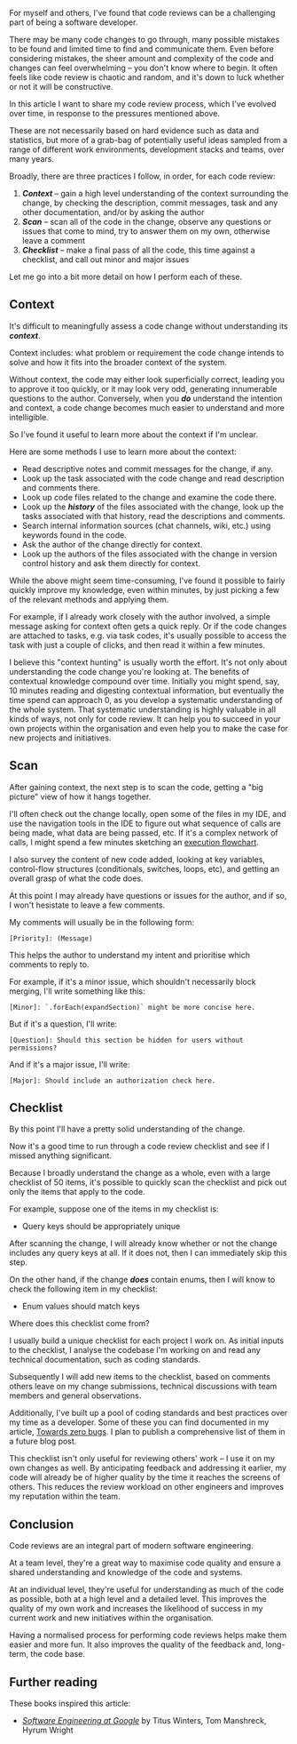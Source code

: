  
For myself and others, I've found that code reviews can be a challenging part of being a software developer.

There may be many code changes to go through, many possible mistakes to be found and limited time to find and communicate them. Even before considering mistakes, the sheer amount and complexity of the code and changes can feel overwhelming – you don't know where to begin. It often feels like code review is chaotic and random, and it's down to luck whether or not it will be constructive.

In this article I want to share my code review process, which I've evolved over time, in response to the pressures mentioned above.

These are not necessarily based on hard evidence such as data and statistics, but more of a grab-bag of potentially useful ideas sampled from a range of different work environments, development stacks and teams, over many years.

Broadly, there are three practices I follow, in order, for each code review:

1. **_Context_** – gain a high level understanding of the context surrounding the change, by checking the description, commit messages, task and any other documentation, and/or by asking the author
2. **_Scan_** – scan all of the code in the change, observe any questions or issues that come to mind, try to answer them on my own, otherwise leave a comment
3. **_Checklist_** – make a final pass of all the code, this time against a checklist, and call out minor and major issues

Let me go into a bit more detail on how I perform each of these.

## Context

It's difficult to meaningfully assess a code change without understanding its **_context_**.

Context includes: what problem or requirement the code change intends to solve and how it fits into the broader context of the system.

Without context, the code may either look superficially correct, leading you to approve it too quickly, or it may look very odd, generating innumerable questions to the author. Conversely, when you **_do_** understand the intention and context, a code change becomes much easier to understand and more intelligible.

So I've found it useful to learn more about the context if I'm unclear.

Here are some methods I use to learn more about the context:

- Read descriptive notes and commit messages for the change, if any.
- Look up the task associated with the code change and read description and comments there.
- Look up code files related to the change and examine the code there.
- Look up the **_history_** of the files associated with the change, look up the tasks associated with that history, read the descriptions and comments.
- Search internal information sources (chat channels, wiki, etc.) using keywords found in the code.
- Ask the author of the change directly for context.
- Look up the authors of the files associated with the change in version control history and ask them directly for context.

While the above might seem time-consuming, I've found it possible to fairly quickly improve my knowledge, even within minutes, by just picking a few of the relevant methods and applying them.

For example, if I already work closely with the author involved, a simple message asking for context often gets a quick reply. Or if the code changes are attached to tasks, e.g. via task codes, it's usually possible to access the task with just a couple of clicks, and then read it within a few minutes.

I believe this "context hunting" is usually worth the effort. It's not only about understanding the code change you're looking at. The benefits of contextual knowledge compound over time. Initially you might spend, say, 10 minutes reading and digesting contextual information, but eventually the time spend can approach 0, as you develop a systematic understanding of the whole system. That systematic understanding is highly valuable in all kinds of ways, not only for code review. It can help you to succeed in your own projects within the organisation and even help you to make the case for new projects and initiatives.

## Scan

After gaining context, the next step is to scan the code, getting a "big picture" view of how it hangs together.

I'll often check out the change locally, open some of the files in my IDE, and use the navigation tools in the IDE to figure out what sequence of calls are being made, what data are being passed, etc. If it's a complex network of calls, I might spend a few minutes sketching an [execution flowchart](/articles/visualising-execution-flows).

I also survey the content of new code added, looking at key variables, control-flow structures (conditionals, switches, loops, etc), and getting an overall grasp of what the code does.

At this point I may already have questions or issues for the author, and if so, I won't hesistate to leave a few comments.

My comments will usually be in the following form:

```
[Priority]: (Message)
```

This helps the author to understand my intent and prioritise which comments to reply to.

For example, if it's a minor issue, which shouldn't necessarily block merging, I'll write something like this:

```
[Minor]: `.forEach(expandSection)` might be more concise here.
```

But if it's a question, I'll write:

```
[Question]: Should this section be hidden for users without permissions?
```

And if it's a major issue, I'll write:

```
[Major]: Should include an authorization check here.
```

## Checklist

By this point I'll have a pretty solid understanding of the change.

Now it's a good time to run through a code review checklist and see if I missed anything significant.

Because I broadly understand the change as a whole, even with a large checklist of 50 items, it's possible to quickly scan the checklist and pick out only the items that apply to the code.

For example, suppose one of the items in my checklist is:

- Query keys should be appropriately unique

After scanning the change, I will already know whether or not the change includes any query keys at all. If it does not, then I can immediately skip this step.

On the other hand, if the change **_does_** contain enums, then I will know to check the following item in my checklist:

- Enum values should match keys

Where does this checklist come from?

I usually build a unique checklist for each project I work on. As initial inputs to the checklist, I analyse the codebase I'm working on and read any technical documentation, such as coding standards.

Subsequently I will add new items to the checklist, based on comments others leave on my change submissions, technical discussions with team members and general observations.

Additionally, I've built up a pool of coding standards and best practices over my time as a developer. Some of these you can find documented in my article, [Towards zero bugs](/articles/towards-zero-bugs). I plan to publish a comprehensive list of them in a future blog post.

This checklist isn't only useful for reviewing others' work – I use it on my own changes as well. By anticipating feedback and addressing it earlier, my code will already be of higher quality by the time it reaches the screens of others. This reduces the review workload on other engineers and improves my reputation within the team.

## Conclusion

Code reviews are an integral part of modern software engineering.

At a team level, they're a great way to maximise code quality and ensure a shared understanding and knowledge of the code and systems.

At an individual level, they're useful for understanding as much of the code as possible, both at a high level and a detailed level. This improves the quality of my own work and increases the likelihood of success in my current work and new initiatives within the organisation.

Having a normalised process for performing code reviews helps make them easier and more fun. It also improves the quality of the feedback and, long-term, the code base.

## Further reading

These books inspired this article:

- [_Software Engineering at Google_](https://www.kobo.com/au/en/ebook/software-engineering-at-google) by Titus Winters, Tom Manshreck, Hyrum Wright

